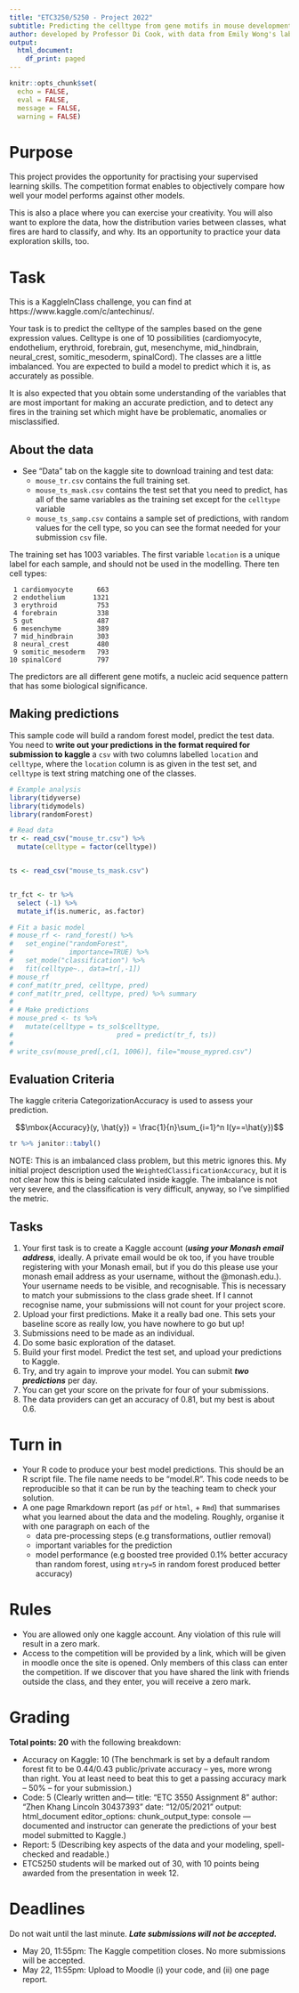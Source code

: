 ---
title: "ETC3250/5250 - Project 2022"
subtitle: Predicting the celltype from gene motifs in mouse development
author: developed by Professor Di Cook, with data from Emily Wong's lab
output:
  html_document:
    df_print: paged
---


```{r setup, include=FALSE}
knitr::opts_chunk$set(
  echo = FALSE,
  eval = FALSE,
  message = FALSE,
  warning = FALSE)
```

# Purpose

This project provides the opportunity for practising your supervised learning skills. The competition format enables to objectively compare how well your model performs against other models.

This is also a place where you can exercise your creativity. You will also  want to explore the data, how the distribution varies between classes, what fires are hard to classify, and why. Its an opportunity to practice your data exploration skills, too. 

# Task

This is a KaggleInClass challenge, you can find at https://www.kaggle.com/c/antechinus/. 

Your task is to predict the celltype of the samples based on the gene expression values. Celltype is one of 10 possibilities (cardiomyocyte, endothelium, erythroid, forebrain, gut, mesenchyme, mid_hindbrain,   neural_crest, somitic_mesoderm, spinalCord). The classes are a little imbalanced. You are expected to build a model to predict which it is, as accurately as possible. 

It is also expected that you obtain some understanding of the variables that are most important for making an accurate prediction, and to detect any fires in the training set which might have be problematic, anomalies or misclassified.

## About the data

- See "Data" tab on the kaggle site to download training and test data: 
    - `mouse_tr.csv` contains the full training set.
    - `mouse_ts_mask.csv` contains the test set that you need to predict, has all of the same variables as the training set except for the `celltype` variable
    - `mouse_ts_samp.csv` contains a sample set of predictions, with random values for the cell type, so you can see the format needed for your submission `csv` file.
    
The training set has 1003 variables. The first variable `location` is a unique label for each sample, and should not be used in the modelling. There ten cell types: 

```
 1 cardiomyocyte      663
 2 endothelium       1321
 3 erythroid          753
 4 forebrain          338
 5 gut                487
 6 mesenchyme         389
 7 mid_hindbrain      303
 8 neural_crest       480
 9 somitic_mesoderm   793
10 spinalCord         797
```

The predictors are all different gene motifs, a nucleic acid sequence pattern that has some biological significance. 


## Making predictions

This sample code will build a random forest model, predict the test data. You need to **write out your predictions in the format required for submission to kaggle** a `csv` with two columns labelled `location` and `celltype`, where the `location` column is as given in the test set, and `celltype` is text string matching one of the classes.

```{r echo=TRUE, eval=FALSE}
# Example analysis
library(tidyverse)
library(tidymodels)
library(randomForest)

# Read data
tr <- read_csv("mouse_tr.csv") %>%
  mutate(celltype = factor(celltype)) 


ts <- read_csv("mouse_ts_mask.csv")


tr_fct <- tr %>% 
  select (-1) %>%
  mutate_if(is.numeric, as.factor)

# Fit a basic model
# mouse_rf <- rand_forest() %>%
#   set_engine("randomForest",
#              importance=TRUE) %>%
#   set_mode("classification") %>%
#   fit(celltype~., data=tr[,-1])
# mouse_rf
# conf_mat(tr_pred, celltype, pred)
# conf_mat(tr_pred, celltype, pred) %>% summary
# 
# # Make predictions
# mouse_pred <- ts %>%
#   mutate(celltype = ts_sol$celltype,
#                          pred = predict(tr_f, ts))
# 
# write_csv(mouse_pred[,c(1, 1006)], file="mouse_mypred.csv")
```

## Evaluation Criteria

The kaggle criteria CategorizationAccuracy is used to assess your prediction. 

$$\mbox{Accuracy}(y, \hat{y}) = \frac{1}{n}\sum_{i=1}^n I(y==\hat{y})$$

```{r}
tr %>% janitor::tabyl()
```


NOTE: This is an imbalanced class problem, but this metric ignores this. My initial project description used the `WeightedClassificationAccuracy`, but it is not clear how this is being calculated inside kaggle. The imbalance is not very severe, and the classification is very difficult, anyway, so I've simplified the metric.

## Tasks

1. Your first task is to create a Kaggle account (___using your Monash email address___, ideally. A private email would be ok too, if you have trouble registering with your Monash email, but if you do this please use your monash email address as your username, without the @monash.edu.). Your username needs to be visible, and recognisable. This is necessary to match your submissions to the class grade sheet. If I cannot recognise name, your submissions will not count for your project score. 
2. Upload your first predictions. Make it a really bad one. This sets your baseline score as really low, you have nowhere to go but up!
3. Submissions need to be made as an individual. 
4. Do some basic exploration of the dataset.
6. Build your first model. Predict the test set, and upload your predictions to Kaggle.
7. Try, and try again to improve your model. You can submit ___two predictions___ per day.
8. You can get your score on the private for four of your submissions.
9. The data providers can get an accuracy of 0.81, but my best is about 0.6. 

# Turn in

- Your R code to produce your best model predictions. This should be an R script file. The file name needs to be "model.R". This code needs to be reproducible so that it can be run by the teaching team to check your solution.
- A one page Rmarkdown report (as `pdf` or `html`, + `Rmd`) that summarises what you learned about the data and the modeling. Roughly, organise it with one paragraph on each of the
    - data pre-processing steps (e.g transformations, outlier removal)
    - important variables for the prediction
    - model performance (e.g boosted tree provided 0.1% better accuracy than random forest, using `mtry=5` in random forest produced better accuracy) 

# Rules

- You are allowed only one kaggle account. Any violation of this rule will result in a zero mark.
- Access to the competition will be provided by a link, which will be given in moodle once the site is opened. Only members of this class can enter the competition. If we discover that you have shared the link with friends outside the class, and they enter, you will receive a zero mark. 

# Grading

**Total points: 20** with the following breakdown:

- Accuracy on Kaggle: 10 (The benchmark is set by a default random forest fit to be 0.44/0.43 public/private accuracy -- yes, more wrong than right.  You at least need to beat this to get a passing accuracy mark -- 50% -- for your submission.)
- Code: 5 (Clearly written and---
title: "ETC 3550 Assignment 8"
author: "Zhen Khang Lincoln 30437393"
date: "12/05/2021"
output: html_document
editor_options: 
  chunk_output_type: console
---
 documented and instructor can generate the predictions of your best model submitted to Kaggle.)
- Report: 5 (Describing key aspects of the data and your modeling, spell-checked and readable.)
- ETC5250 students will be marked out of 30, with 10 points being awarded from the presentation in week 12.

# Deadlines

Do not wait until the last minute. ___Late submissions will not be accepted.___

- May 20, 11:55pm: The Kaggle competition closes. No more submissions will be accepted.
- May 22, 11:55pm: Upload to Moodle (i) your code, and (ii) one page report.
